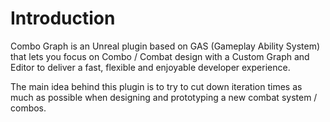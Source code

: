 # Introduction

Combo Graph is an Unreal plugin based on GAS (Gameplay Ability System) that lets you focus on Combo / Combat design with a Custom Graph and Editor to deliver a fast, flexible and enjoyable developer experience. 

The main idea behind this plugin is to try to cut down iteration times as much as possible when designing and prototyping a new combat system / combos.

<!-- 
## Features

- 📄 Highly customized Asset Editor with State Machine like graph and Persona viewport / preview 
  - (Persona = Animation related goodies used in Anim BP and Anim Assets)
- 🛣 Can use sequence or montages in the graph. 
  - If using a sequence, the montages are dynamically created before going through the play montage task (dynamic montages from sequences are great for prototyping but currently does not work properly networked).
- 🖱 Can define transition using Enhanced input actions
  - and have them displayed with keyboard or gamepad icons in the graph.
- 🥇Has an "auto setup" mechanism for animation notify states.
  - so that you don't have to edit each and every montages with the ANS you need (combo window and collision traces for instance), but still have the possibility to define Notifies in anim assets. The auto setup only takes place if the anim asset doesn't have the corresponding ANS.
- ⚡️ Can define GE cost and effect containers to apply (for instance for damage) for each node.
- ⚡️ Can define Gameplay Cues containers to apply (for instance SFX / VFX for hit impacts) for each node.
- 📝 Montages / Sequences / Icons all using soft object references and handled in cpp 
  - (so that the abilities or characters using them doesn't explode in size)
- 🥇Replicated and Multiplayer ready
- 📄 Easy to use, even for non GAS users
- and much more 🔥
 -->
